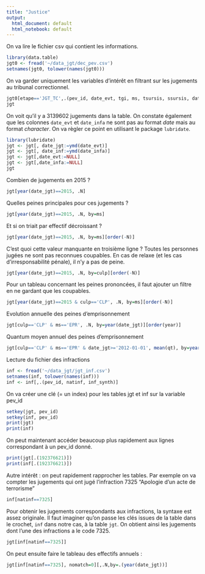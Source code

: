 ```yaml
---
title: "Justice"
output:
  html_document: default
  html_notebook: default
---
```


On va lire le fichier csv qui contient les informations. 


```r
library(data.table)
jgt0 <- fread('~/data_jgt/dec_pev.csv')
setnames(jgt0, tolower(names(jgt0)))
```

On va garder uniquement les variables d'intérêt en filtrant sur les jugements au tribunal correctionnel.

```r
jgt0[etape=='JGT_TC',.(pev_id, date_evt, tgi, ms, tsursis, ssursis, date_infa, culp, qt)] -> jgt
jgt
```

On voit qu'il y a 3139602 jugements dans la table. On constate également que les colonnes
``date_evt`` et ``date_infa`` ne sont pas au format *date* mais au format *character*. On va règler
ce point en utilisant le package ``lubridate``.

```r
library(lubridate)
jgt <- jgt[, date_jgt:=ymd(date_evt)]
jgt <- jgt[, date_inf:=ymd(date_infa)]
jgt <- jgt[,date_evt:=NULL]
jgt <- jgt[,date_infa:=NULL]
jgt
```

Combien de jugements en 2015 ?

```r
jgt[year(date_jgt)==2015, .N]
```

Quelles peines principales pour ces jugements ?

```r
jgt[year(date_jgt)==2015, .N, by=ms]
```

Et si on triait par effectif décroissant ?

```r
jgt[year(date_jgt)==2015, .N, by=ms][order(-N)]
```

C'est quoi cette valeur manquante en troisième ligne ? 
Toutes les personnes jugées ne sont pas reconnues coupables. En cas de
relaxe (et les cas d'irresponsabilité pénale), il n'y a pas de peine.

```r
jgt[year(date_jgt)==2015, .N, by=culp][order(-N)]
```

Pour un tableau concernant les peines prononcées, il faut 
ajouter un filtre en ne gardant que les coupables.

```r
jgt[year(date_jgt)==2015 & culp=='CLP', .N, by=ms][order(-N)]
```

Evolution annuelle des peines d'emprisonnement

```r
jgt[culp=='CLP' & ms=='EPR', .N, by=year(date_jgt)][order(year)]
```

Quantum moyen annuel des peines d'emprisonnement


```r
jgt[culp=='CLP' & ms=='EPR' & date_jgt>='2012-01-01', mean(qt), by=year(date_jgt)][order(year)]
```


Lecture du fichier des infractions

```r
inf <- fread('~/data_jgt/jgt_inf.csv')
setnames(inf, tolower(names(inf)))
inf <- inf[,.(pev_id, natinf, inf_synth)]
```

On va créer une clé (= un index) pour les tables jgt et inf
sur la variable pev_id

```r
setkey(jgt, pev_id)
setkey(inf, pev_id)
print(jgt)
print(inf)
```

On peut maintenant accéder beaucoup plus rapidement aux
lignes correspondant à un pev_id donné.

```r
print(jgt[.(192376621)])
print(inf[.(192376621)])
```

Autre intérêt : on peut rapidement rapprocher les tables.
Par exemple on va compter les jugements qui ont jugé
l'infraction 7325 "Apologie d'un acte de terrorisme"

```r
inf[natinf==7325]
```

Pour obtenir les jugements correspondants aux infractions, la syntaxe est assez originale.
Il faut imaginer qu'on passe les clés issues de la table dans le crochet, ``inf`` dans notre cas,
à la table ``jgt``. On obtient ainsi les jugements dont l'une des infractions a le code 7325.

```r
jgt[inf[natinf==7325]]
```

On peut ensuite faire le tableau des effectifs annuels :

```r
jgt[inf[natinf==7325], nomatch=0][,.N,by=.(year(date_jgt))]
```
